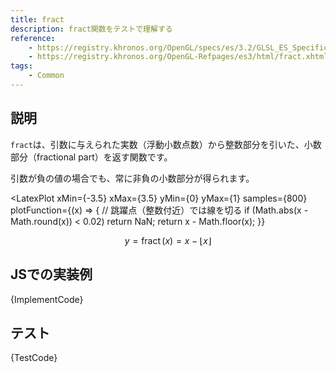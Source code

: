 ```yaml
---
title: fract
description: fract関数をテストで理解する
reference:
    - https://registry.khronos.org/OpenGL/specs/es/3.2/GLSL_ES_Specification_3.20.html#common-functions
    - https://registry.khronos.org/OpenGL-Refpages/es3/html/fract.xhtml
tags:
    - Common
---
```



## 説明

`fract`は、引数に与えられた実数（浮動小数点数）から整数部分を引いた、小数部分（fractional part）を返す関数です。

引数が負の値の場合でも、常に非負の小数部分が得られます。

<LatexPlot xMin={-3.5} xMax={3.5} yMin={0} yMax={1} samples={800}
    plotFunction={(x) => {
        // 跳躍点（整数付近）では線を切る
        if (Math.abs(x - Math.round(x)) < 0.02) return NaN;
        return x - Math.floor(x);
    }}
>
$$
y = \operatorname{fract}(x) = x - \lfloor x \rfloor
$$
</LatexPlot>

## JSでの実装例

<CodeBlock language="ts">{ImplementCode}</CodeBlock>

## テスト

<CodeBlock language="js">{TestCode}</CodeBlock>
